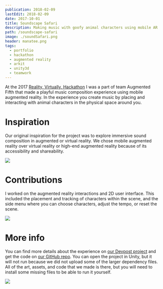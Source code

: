 ```yaml
---
publication: 2018-02-09
lastEdit: 2018-02-09
date: 2017-10-01
title: Soundscape Safari
description: Making music with goofy animal characters using mobile AR
path: /soundscape-safari
image: ./soundSafari.png
header: manatee.png
tags:
  - portfolio
  - hackathon
  - augmented reality
  - arkit
  - unity3d
  - teamwork
---
```


At the 2017 [Reality, Virtually, Hackathon](https://realityvirtuallyhack.com) I was a part of team Augmented Fifth that made a playful music composition experience using mobile augmented reality. In the experience you create music by placing and interacting with animal characters in the physical space around you.

<YouTube videoId="gx8RDOu5F1k" />

# Inspiration

Our original inspiration for the project was to explore immersive sound composition in augmented or virtual reality. We chose mobile augmented reality over virtual reality or high-end augmented reality because of its accessibility and shareability.


<Image src={safariteam} caption="Team Augmented Fifth — Vik Parthiban, Emily Salvador, Colin Greenhill, Yichao Guan, Chaz Hing (not pictured), and myself." />

# Contributions

I worked on the augmented reality interactions and 2D user interface. This included the placement and tracking of characters within the scene, and the side menu where you can choose characters, adjust the tempo, or reset the scene.

<Image src={expopic} caption="Sharing the app with kids and watching their delight at the public expo on Monday was a welcome reward for the weekend's hard work." />

# More info

You can find more details about the experience on [our Devpost project](https://devpost.com/software/augmented-fifth) and get the code on [our GitHub repo](https://github.com/Reality-Virtually-Hackathon/Augmented-Fifth). You can open the project in Unity, but it will not run because we did not upload some of the larger dependency files. All of the art, assets, and code that we made is there, but you will need to install some missing files to be able to run it yourself.


<Image src={peepsPic} caption="Take us to your leader." />
